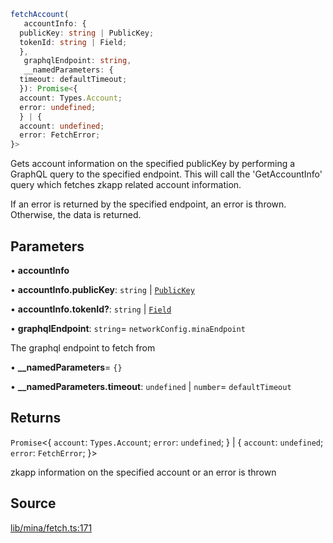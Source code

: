 ```ts
fetchAccount(
   accountInfo: {
  publicKey: string | PublicKey;
  tokenId: string | Field;
  }, 
   graphqlEndpoint: string, 
   __namedParameters: {
  timeout: defaultTimeout;
  }): Promise<{
  account: Types.Account;
  error: undefined;
  } | {
  account: undefined;
  error: FetchError;
}>
```

Gets account information on the specified publicKey by performing a GraphQL query
to the specified endpoint. This will call the 'GetAccountInfo' query which fetches
zkapp related account information.

If an error is returned by the specified endpoint, an error is thrown. Otherwise,
the data is returned.

## Parameters

• **accountInfo**

• **accountInfo\.publicKey**: `string` \| [`PublicKey`](../classes/PublicKey.mdx)

• **accountInfo\.tokenId?**: `string` \| [`Field`](../classes/Field.mdx)

• **graphqlEndpoint**: `string`= `networkConfig.minaEndpoint`

The graphql endpoint to fetch from

• **\_\_namedParameters**= `{}`

• **\_\_namedParameters\.timeout**: `undefined` \| `number`= `defaultTimeout`

## Returns

`Promise`\<\{
  `account`: `Types.Account`;
  `error`: `undefined`;
  } \| \{
  `account`: `undefined`;
  `error`: `FetchError`;
  }\>

zkapp information on the specified account or an error is thrown

## Source

[lib/mina/fetch.ts:171](https://github.com/o1-labs/o1js/blob/main/src/lib/mina/fetch.ts#L171)
